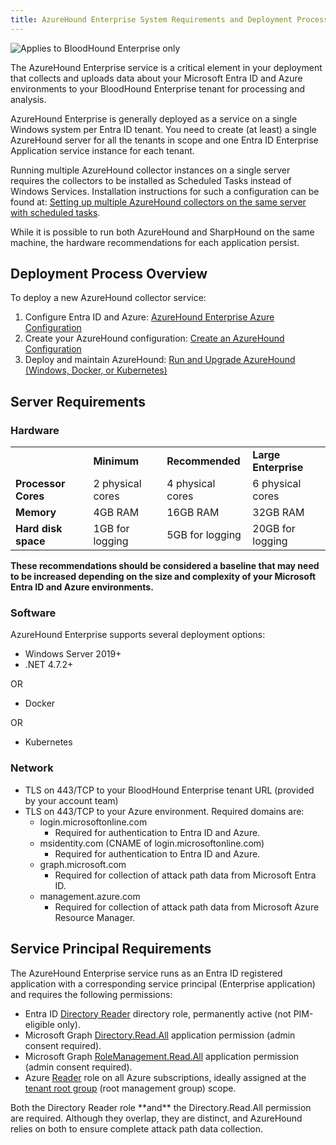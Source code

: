 ```yaml
---
title: AzureHound Enterprise System Requirements and Deployment Process
---
```


<img noZoom src="/assets/enterprise-edition-pill-tag.svg" alt="Applies to BloodHound Enterprise only"/>

The AzureHound Enterprise service is a critical element in your deployment that collects and uploads data about your Microsoft Entra ID and Azure environments to your BloodHound Enterprise tenant for processing and analysis.

AzureHound Enterprise is generally deployed as a service on a single Windows system per Entra ID tenant. You need to create (at least) a single AzureHound server for all the tenants in scope and one Entra ID Enterprise Application service instance for each tenant.

Running multiple AzureHound collector instances on a single server requires the collectors to be installed as Scheduled Tasks instead of Windows Services. Installation instructions for such a configuration can be found at: [Setting up multiple AzureHound collectors on the same server with scheduled tasks](/install-data-collector/install-azurehound/multiple-collectors).

While it is possible to run both AzureHound and SharpHound on the same machine, the hardware recommendations for each application persist.

## Deployment Process Overview

To deploy a new AzureHound collector service:

1. Configure Entra ID and Azure: [AzureHound Enterprise Azure Configuration](/install-data-collector/install-azurehound/azure-configuration)
2. Create your AzureHound configuration: [Create an AzureHound Configuration](/install-data-collector/install-azurehound/create-configuration)
3. Deploy and maintain AzureHound: [Run and Upgrade AzureHound (Windows, Docker, or Kubernetes)](/install-data-collector/install-azurehound/installation-options)

## Server Requirements

### Hardware

|     |     |     |     |
| --- | --- | --- | --- |
|     | **Minimum** | **Recommended** | **Large Enterprise  <br/>** |
| **Processor Cores** | 2 physical cores | 4 physical cores | 6 physical cores |
| **Memory** | 4GB RAM | 16GB RAM | 32GB RAM |
| **Hard disk space** | 1GB for logging | 5GB for logging | 20GB for logging |

**These recommendations should be considered a baseline that may need to be increased depending on the size and complexity of your Microsoft Entra ID and Azure environments.**

### Software

AzureHound Enterprise supports several deployment options:

* Windows Server 2019+
* .NET 4.7.2+

OR

* Docker

OR

* Kubernetes

### Network

* TLS on 443/TCP to your BloodHound Enterprise tenant URL (provided by your account team)
* TLS on 443/TCP to your Azure environment. Required domains are:
    * login.microsoftonline.com
        * Required for authentication to Entra ID and Azure.
    * msidentity.com (CNAME of login.microsoftonline.com)
        * Required for authentication to Entra ID and Azure.
    * graph.microsoft.com
        * Required for collection of attack path data from Microsoft Entra ID.
    * management.azure.com
        * Required for collection of attack path data from Microsoft Azure Resource Manager.

## Service Principal Requirements
The AzureHound Enterprise service runs as an Entra ID registered application with a corresponding service principal (Enterprise application) and requires the following permissions:

* Entra ID [Directory Reader](https://learn.microsoft.com/en-us/azure/active-directory/roles/permissions-reference#directory-readers) directory role, permanently active (not PIM-eligible only).
* Microsoft Graph [Directory.Read.All](https://learn.microsoft.com/en-us/graph/permissions-reference#directoryreadall) application permission (admin consent required).
* Microsoft Graph [RoleManagement.Read.All](https://learn.microsoft.com/en-us/graph/permissions-reference#rolemanagementreadall) application permission (admin consent required).
* Azure [Reader](https://learn.microsoft.com/en-us/azure/role-based-access-control/built-in-roles#reader) role on all Azure subscriptions, ideally assigned at the [tenant root group](https://learn.microsoft.com/en-us/azure/governance/management-groups/overview) (root management group) scope.

<Note>
Both the Directory Reader role **and** the Directory.Read.All permission are required. Although they overlap, they are distinct, and AzureHound relies on both to ensure complete attack path data collection.
</Note>
